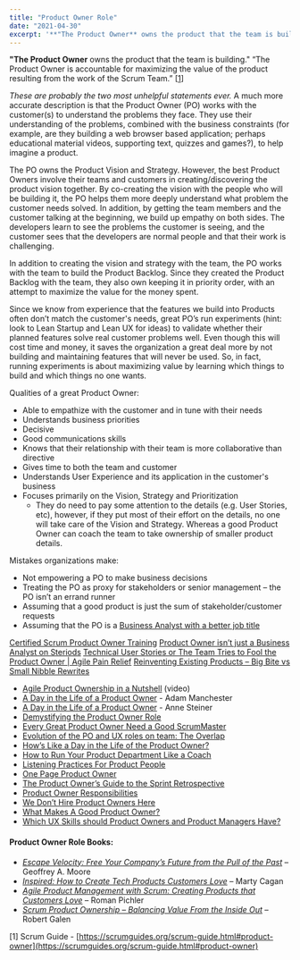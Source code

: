 ```yaml
---
title: "Product Owner Role"
date: "2021-04-30"
excerpt: '**"The Product Owner** owns the product that the team is building." “The Product Owner is'
---
```


**"The Product Owner** owns the product that the team is building." “The Product Owner is accountable for maximizing the value of the product resulting from the work of the Scrum Team.” \[[1](#footnotes)\]

_These are probably the two most unhelpful statements ever._ A much more accurate description is that the Product Owner (PO) works with the customer(s) to understand the problems they face. They use their understanding of the problems, combined with the business constraints (for example, are they building a web browser based application; perhaps educational material videos, supporting text, quizzes and games?), to help imagine a product.

The PO owns the Product Vision and Strategy. However, the best Product Owners involve their teams and customers in creating/discovering the product vision together. By co-creating the vision with the people who will be building it, the PO helps them more deeply understand what problem the customer needs solved. In addition, by getting the team members and the customer talking at the beginning, we build up empathy on both sides. The developers learn to see the problems the customer is seeing, and the customer sees that the developers are normal people and that their work is challenging.

In addition to creating the vision and strategy with the team, the PO works with the team to build the Product Backlog. Since they created the Product Backlog with the team, they also own keeping it in priority order, with an attempt to maximize the value for the money spent.

Since we know from experience that the features we build into Products often don’t match the customer's needs, great PO’s run experiments (hint: look to Lean Startup and Lean UX for ideas) to validate whether their planned features solve real customer problems well. Even though this will cost time and money, it saves the organization a great deal more by not building and maintaining features that will never be used. So, in fact, running experiments is about maximizing value by learning which things to build and which things no one wants.

Qualities of a great Product Owner:

- Able to empathize with the customer and in tune with their needs
- Understands business priorities
- Decisive
- Good communications skills
- Knows that their relationship with their team is more collaborative than directive
- Gives time to both the team and customer
- Understands User Experience and its application in the customer's business
- Focuses primarily on the Vision, Strategy and Prioritization
    - They do need to pay some attention to the details (e.g. User Stories, etc), however, if they put most of their effort on the details, no one will take care of the Vision and Strategy. Whereas a good Product Owner can coach the team to take ownership of smaller product details.

Mistakes organizations make:

- Not empowering a PO to make business decisions
- Treating the PO as proxy for stakeholders or senior management – the PO isn’t an errand runner
- Assuming that a good product is just the sum of stakeholder/customer requests
- Assuming that the PO is a [Business Analyst with a better job title](/blog/product-owner-isn-business-analyst-steroids)

[Certified Scrum Product Owner Training]((https://agilepainrelief.com/certified-scrum-product-owner-cspo-training))
[Product Owner isn’t just a Business Analyst on Steriods]((/blog/product-owner-isn-business-analyst-steroids))
[Technical User Stories or The Team Tries to Fool the Product Owner | Agile Pain Relief]((https://agilepainrelief.com/blog/scrummaster-tales-technical-user-stories-team-pull-fast-product-owner))
[Reinventing Existing Products – Big Bite vs Small Nibble Rewrites](https://agilepainrelief.com/blog/reinventing-existing-products-big-bite-vs-small-nibble-rewrites)

<HighlightBox heading="Resource Links" variant="resourceLinks">

- [Agile Product Ownership in a Nutshell](https://blog.crisp.se/2012/10/25/henrikkniberg/agile-product-ownership-in-a-nutshell) (video)
- [A Day in the Life of a Product Owner](https://www.weareadam.com/blog/a-day-in-the-life-a-product-owner-179) - Adam Manchester
- [A Day in the Life of a Product Owner](https://www.linkedin.com/pulse/day-life-product-owner-anne-steiner/) - Anne Steiner
- [Demystifying the Product Owner Role](https://www.romanpichler.com/blog/demystifying-the-product-owner-role/)
- [Every Great Product Owner Need a Good ScrumMaster](https://www.romanpichler.com/blog/every-great-product-owner-needs-great-scrummaster/)
- [Evolution of the PO and UX roles on team: The Overlap](https://medium.com/@johnpcutler/the-overlap-puxeng-56dcfd33875b#.e4cco3upm)
- [How’s Like a Day in the Life of the Product Owner?](https://ancaonuta.medium.com/hows-like-a-day-in-the-life-of-the-product-owner-e4d2fd52fc8b)
- [How to Run Your Product Department Like a Coach](https://www.infoq.com/articles/run-product-department-as-coach/)
- [Listening Practices For Product People](https://www.romanpichler.com/blog/listen-to-understand-listening-practices-for-product-people/)
- [One Page Product Owner](https://www.romanpichler.com/blog/one-page-product-owner/)
- [The Product Owner’s Guide to the Sprint Retrospective](https://www.romanpichler.com/blog/product-owner-sprint-retrospective/)
- [Product Owner Responsibilities](https://www.romanpichler.com/blog/the-product-owner-responsibilities/)
- [We Don’t Hire Product Owners Here](https://www.mironov.com/pohire/)
- [What Makes A Good Product Owner?](https://medium.com/the-liberators/what-makes-a-good-product-owner-5920dff2051)
- [Which UX Skills should Product Owners and Product Managers Have?](https://www.romanpichler.com/blog/ux-skills-for-product-owners-and-product-managers/)

#### Product Owner Role Books:

- _[Escape Velocity: Free Your Company’s Future from the Pull of the Past](https://www.amazon.com/Escape-Velocity-Free-Companys-Future/dp/0062040898/&tag=notesfromatoo-20)_ – Geoffrey A. Moore
- _[Inspired: How to Create Tech Products Customers Love](https://www.amazon.com/INSPIRED-Create-Tech-Products-Customers/dp/1119387507/&tag=notesfromatoo-20)_ – Marty Cagan
- [_Agile Product Management with Scrum: Creating Products that Customers Love_](https://www.amazon.com/Agile-Product-Management-Scrum-Addison-Wesley/dp/0321605780/&tag=notesfromatoo-20) – Roman Pichler
- _[Scrum Product Ownership – Balancing Value From the Inside Out](https://www.amazon.com/Scrum-Product-Ownership-Balancing-Inside/dp/0988502623/&tag=notesfromatoo-20)_ – Robert Galen

\[1\] Scrum Guide - [https://scrumguides.org/scrum-guide.html#product-owner](https://scrumguides.org/scrum-guide.html#product-owner)
</HighlightBox>
